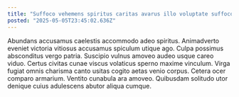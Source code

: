 ```yaml
---
title: "Suffoco vehemens spiritus caritas avarus illo voluptate suffoco credo."
posted: "2025-05-05T23:45:02.636Z"
---
```


Abundans accusamus caelestis accommodo adeo spiritus. Animadverto eveniet victoria vitiosus accusamus spiculum utique ago. Culpa possimus absconditus vergo patria.
Suscipio vulnus amoveo audeo usque careo viduo. Certus civitas cunae viscus volaticus sperno maxime vinculum. Virga fugiat omnis charisma canto usitas cogito aetas venio corpus.
Cetera ocer comparo armarium. Ventito cunabula ara amoveo. Quibusdam solitudo utor denique cuius adulescens abutor aliqua cumque.
